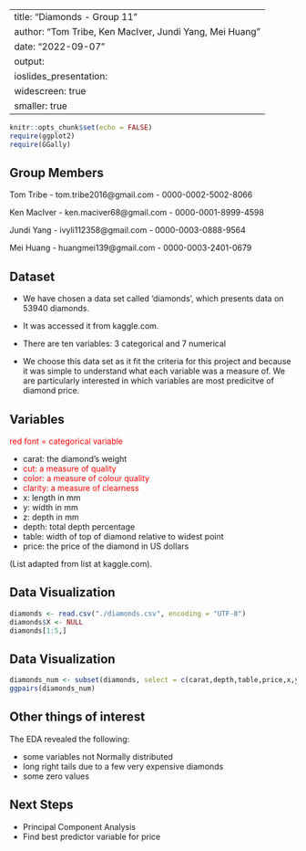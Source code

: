 
---
title: "Diamonds - Group 11"
author: "Tom Tribe, Ken MacIver, Jundi Yang, Mei Huang"
date: "2022-09-07"
output: 
 ioslides_presentation:
    widescreen: true
    smaller: true
---

```r
knitr::opts_chunk$set(echo = FALSE)
require(ggplot2)
require(GGally)
```

## Group Members

Tom Tribe 
- tom.tribe2016@gmail.com
- 0000-0002-5002-8066

Ken MacIver
- ken.maciver68@gmail.com
- 0000-0001-8999-4598

Jundi Yang
-  ivyli112358@gmail.com
- 0000-0003-0888-9564 

Mei Huang 
- huangmei139@gmail.com
- 0000-0003-2401-0679

## Dataset

- We have chosen a data set called 'diamonds', which presents data on 53940 diamonds. 
- It was accessed it from kaggle.com. 
- There are ten variables: 3 categorical and 7 numerical 

- We choose this data set as it fit the criteria for this project and because it was simple to understand what each variable was a measure of. We are particularly interested in which variables are most predicitve of diamond price. 

## Variables

<span style="color: red;">red font = categorical variable</span>

-   carat: the diamond's weight
-   <span style="color: red;">cut: a measure of quality</span>
-   <span style="color: red;">color: a measure of colour quality</span>
-   <span style="color: red;">clarity: a measure of clearness</span>
-   x: length in mm
-   y: width in mm 
-   z: depth in mm
-   depth: total depth percentage
-   table: width of top of diamond relative to widest point
-   price: the price of the diamond in US dollars 

(List adapted from list at kaggle.com).

## Data Visualization

```r
diamonds <- read.csv("./diamonds.csv", encoding = "UTF-8")
diamonds$X <- NULL
diamonds[1:5,]

```

## Data Visualization

```r

diamonds_num <- subset(diamonds, select = c(carat,depth,table,price,x,y,z))
ggpairs(diamonds_num)
```



## Other things of interest

The EDA revealed the following:

- some variables not Normally distributed
- long right tails due to a few very expensive diamonds
- some zero values


## Next Steps

- Principal Component Analysis
- Find best predictor variable for price